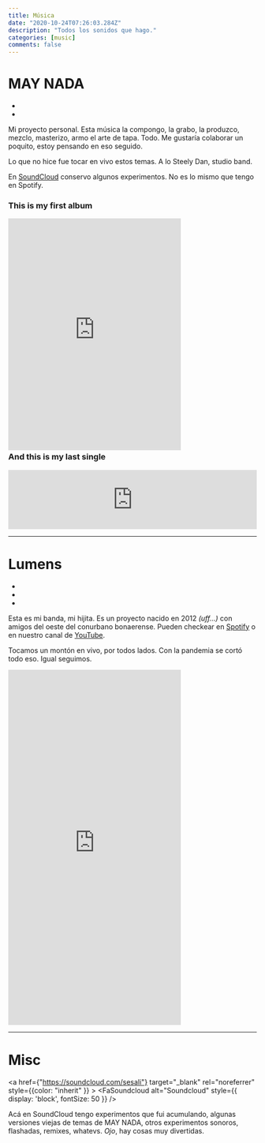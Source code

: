 ```yaml
---
title: Música
date: "2020-10-24T07:26:03.284Z"
description: "Todos los sonidos que hago."
categories: [music]
comments: false
---
```



# MAY NADA

<ul className="flex list-none" style={{marginTop: -15}}>
  <li className="mr-5">
    <a href="https://open.spotify.com/artist/171PrQcg6CjUbkWpYLYyMH?si=0LvMaa10SMS6hIeThpSmHw" target="_blank" rel="noreferrer" style={{ color: "inherit" }} >
      <FaSpotify alt="Spotify" style={{ float: "left", fontSize: 30}} />
    </a>
  </li>
  <li className="mr-5">
    <a href="https://maynada.bandcamp.com/" target="_blank" rel="noreferrer" style={{color: "inherit"}}>
      <FaBandcamp alt="Bandcamp" style={{ float: "left", fontSize: 30 }} />
    </a>
  </li>
</ul>

Mi proyecto personal. Esta música la compongo, la grabo, la produzco, mezclo, masterizo, armo el arte de tapa. Todo. Me gustaría colaborar un poquito, estoy pensando en eso seguido.

Lo que no hice fue tocar en vivo estos temas. A lo Steely Dan, studio band.

En [SoundCloud](https://soundcloud.com/sesali) conservo algunos experimentos. No es lo mismo que tengo en Spotify.

### This is my first album

<iframe
  style="border: 0; width: 350px; height: 470px; margin-bottom: -20px;"
  src="https://bandcamp.com/EmbeddedPlayer/album=3433442373/size=large/bgcol=ffffff/linkcol=de270f/tracklist=false/transparent=true/"
  seamless
>
  <a href="https://maynada.bandcamp.com/album/casa">casa by MAY NADA</a>
</iframe>

### And this is my last single

<iframe
  style="border: 0; width: 100%; height: 120px;"
  src="https://bandcamp.com/EmbeddedPlayer/track=1619702320/size=large/bgcol=ffffff/linkcol=de270f/tracklist=false/artwork=small/transparent=true/"
  seamless
>
  <a href="https://maynada.bandcamp.com/track/lissues">LISSUES by MAY NADA</a>
</iframe>

---

# Lumens

<ul className="flex list-none" style={{marginTop: -15}}>
  <li className="mr-5">
    <a href="https://open.spotify.com/artist/2UVpLOvrgkWZeYLLwrgrnj?si=qd6DWwcqQIKeWmDooZMqUg" target="_blank" rel="noreferrer" style={{ color: "inherit" }} >
      <FaSpotify alt="Spotify" style={{ float: "left", fontSize: 30}} />
    </a>
  </li>
  <li className="mr-5">
    <a href="https://lumenslumens.bandcamp.com/" target="_blank" rel="noreferrer" style={{color: "inherit"}}>
      <FaBandcamp alt="Bandcamp" style={{ float: "left", fontSize: 30 }} />
    </a>
  </li>
  <li className="mr-5">
    <a href="https://www.youtube.com/channel/UC7OlGsWq4Ps0GCYY8lz2oqQ" target="_blank" rel="noreferrer" style={{color: "inherit"}}>
      <FaYoutube alt="YouTube" style={{ float: "left", fontSize: 30 }} />
    </a>
  </li>
</ul>

Esta es mi banda, mi hijita. Es un proyecto nacido en 2012 _(uff...)_ con amigos del oeste del conurbano bonaerense. Pueden checkear en [Spotify](https://open.spotify.com/artist/2UVpLOvrgkWZeYLLwrgrnj?si=sx4TXgo2TeyTYpPr_3N16Q) o en nuestro canal de [YouTube](https://www.youtube.com/channel/UC7OlGsWq4Ps0GCYY8lz2oqQ).

Tocamos un montón en vivo, por todos lados. Con la pandemia se cortó todo eso. Igual seguimos.

<iframe
  style="border: 0; width: 350px; height: 720px;"
  src="https://bandcamp.com/EmbeddedPlayer/album=3856682127/size=large/bgcol=ffffff/linkcol=de270f/transparent=true/"
  seamless
>
  <a href="https://lumenslumens.bandcamp.com/album/lumens">Lumens by Lumens</a>
</iframe>

---

# Misc

<a href={"https://soundcloud.com/sesali"} target="_blank" rel="noreferrer" style={{color: "inherit" }} >
    <FaSoundcloud alt="Soundcloud" style={{ display: 'block', fontSize: 50 }} />
</a>

Acá en SoundCloud tengo experimentos que fui acumulando, algunas versiones viejas de temas de MAY NADA, otros experimentos sonoros, flashadas, remixes, whatevs. *Ojo*, hay cosas muy divertidas.

## 